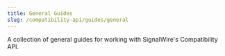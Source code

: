 ---
title: General Guides
slug: /compatibility-api/guides/general
---

A collection of general guides for working with SignalWire's Compatibility API.

<DocCardList />
